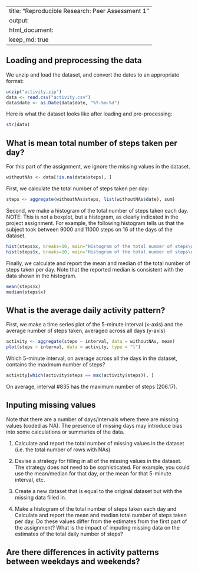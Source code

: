 <!-- 
repdata-011 Coursera course
Peer Assessment 1

Source data
https://d396qusza40orc.cloudfront.net/repdata%2Fdata%2Factivity.zip

Note: This script assumes you have downloaded the file and extracted it in the current directory
If you haven't, the script can do it for you. You can do it from an R session with the following command:

download.file("https://d396qusza40orc.cloudfront.net/repdata%2Fdata%2Factivity.zip", destfile = "activity.zip")

However, this shouldn't be necessary as the dataset comes with the repository.

--> 

---
title: "Reproducible Research: Peer Assessment 1"
output: 
  html_document:
    keep_md: true
---


## Loading and preprocessing the data
We unzip and load the dataset, and convert the dates to an appropriate format:
```r
unzip("activity.zip")
data <- read.csv("activity.csv")
data$date <- as.Date(data$date, "%Y-%m-%d")
```

Here is what the dataset looks like after loading and pre-processing:
```r
str(data)
```


## What is mean total number of steps taken per day?
For this part of the assignment, we ignore the missing values in the dataset.
```r
withoutNAs <- data[!is.na(data$steps), ]
```

First, we calculate the total number of steps taken per day:
```r
steps <- aggregate(withoutNAs$steps, list(withoutNAs$date), sum)
```

Second, we make a histogram of the total number of steps taken each day. NOTE: This is not a boxplot, but a histogram, as clearly indicated in the project assignment. For example, the following histogram tells us that the subject took between 9000 and 11000 steps on 16 of the days of the dataset.
```r
hist(steps$x, breaks=10, main="Histogram of the total number of steps\ntaken each day", xlab="Steps", ylab="Probability density")
hist(steps$x, breaks=10, main="Histogram of the total number of steps\ntaken each day", xlab="Steps", ylab="Probability density", plot = FALSE)
```
  

Finally, we calculate and report the mean and median of the total number of steps taken per day. Note that the reported median is consistent with the data shown in the histogram.
```r
mean(steps$x)
median(steps$x)
```


## What is the average daily activity pattern?
First, we make a time series plot of the 5-minute interval (x-axis) and the average number of steps taken, averaged across all days (y-axis)

```r
activity <- aggregate(steps ~ interval, data = withoutNAs, mean)
plot(steps ~ interval, data = activity, type = "l")
```

Which 5-minute interval, on average across all the days in the dataset, contains the maximum number of steps?
```r
activity[which(activity$steps == max(activity$steps)), ]
```
On average, interval #835 has the maximum number of steps (206.17).


## Inputing missing values
Note that there are a number of days/intervals where there are missing values (coded as NA). The presence of missing days may introduce bias into some calculations or summaries of the data.

1. Calculate and report the total number of missing values in the dataset (i.e. the total number of rows with NAs)

2. Devise a strategy for filling in all of the missing values in the dataset. The strategy does not need to be sophisticated. For example, you could use the mean/median for that day, or the mean for that 5-minute interval, etc.

3. Create a new dataset that is equal to the original dataset but with the missing data filled in.

4. Make a histogram of the total number of steps taken each day and Calculate and report the mean and median total number of steps taken per day. Do these values differ from the estimates from the first part of the assignment? What is the impact of imputing missing data on the estimates of the total daily number of steps?


## Are there differences in activity patterns between weekdays and weekends?
